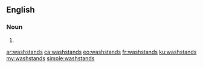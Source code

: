==English==

===Noun===
{{head|en|plural}}

# {{plural of|washstand|lang=en}}

[[ar:washstands]]
[[ca:washstands]]
[[eo:washstands]]
[[fr:washstands]]
[[ku:washstands]]
[[my:washstands]]
[[simple:washstands]]